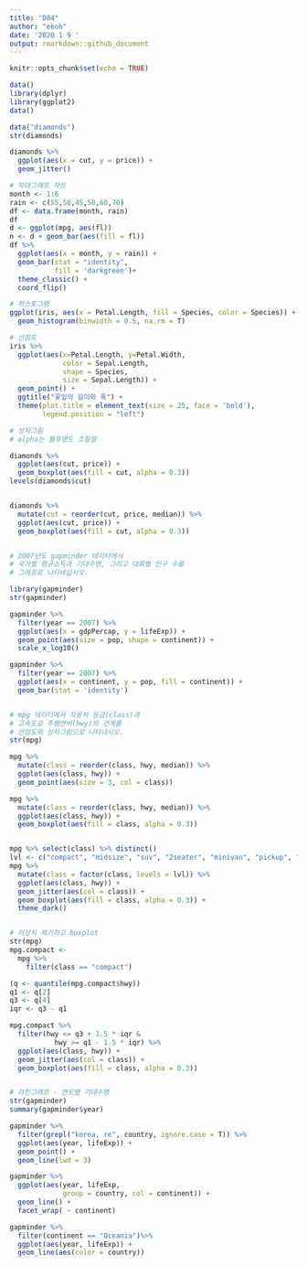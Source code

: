 ---
title: "D04"
author: "ekoh"
date: '2020 1 9 '
output: rmarkdown::github_document
---

```{r setup, include=FALSE}
knitr::opts_chunk$set(echo = TRUE)
```

```{r}
data()
library(dplyr)
library(ggplot2)
data()

data("diamonds")
str(diamonds)

diamonds %>%
  ggplot(aes(x = cut, y = price)) +
  geom_jitter()

# 막대그래프 작성
month <- 1:6
rain <- c(55,50,45,50,60,70)
df <- data.frame(month, rain)
df
d <- ggplot(mpg, aes(fl))
n <- d + geom_bar(aes(fill = fl))
df %>%
  ggplot(aes(x = month, y = rain)) +
  geom_bar(stat = "identity",
           fill = 'darkgreen')+
  theme_classic() +
  coord_flip()

# 히스토그램
ggplot(iris, aes(x = Petal.Length, fill = Species, color = Species)) +
  geom_histogram(binwidth = 0.5, na.rm = T)

# 산점도
iris %>%
  ggplot(aes(x=Petal.Length, y=Petal.Width,
             color = Sepal.Length,
             shape = Species,
             size = Sepal.Length)) +
  geom_point() +
  ggtitle("꽃잎의 길이와 폭") +
  theme(plot.title = element_text(size = 25, face = 'bold'),
        legend.position = "left")

# 상자그림
# alpha는 불투명도 조절절

diamonds %>%
  ggplot(aes(cut, price)) +
  geom_boxplot(aes(fill = cut, alpha = 0.3))
levels(diamonds$cut)


diamonds %>%
  mutate(cut = reorder(cut, price, median)) %>%
  ggplot(aes(cut, price)) +
  geom_boxplot(aes(fill = cut, alpha = 0.3))


# 2007년도 gapminder 데이터에서
# 국가별 평균소득과 기대수명, 그리고 대륙별 인구 수를
# 그래프로 나타내십시오.

library(gapminder)
str(gapminder)

gapminder %>%
  filter(year == 2007) %>%
  ggplot(aes(x = gdpPercap, y = lifeExp)) +
  geom_point(aes(size = pop, shape = continent)) + 
  scale_x_log10()

gapminder %>%
  filter(year == 2007) %>%
  ggplot(aes(x = continent, y = pop, fill = continent)) +
  geom_bar(stat = 'identity')


# mpg 데이터에서 자동차 등급(class)과
# 고속도로 주행연비(hwy)의 관계를
# 산점도와 상자그림으로 나타내시오.
str(mpg)

mpg %>%
  mutate(class = reorder(class, hwy, median)) %>%
  ggplot(aes(class, hwy)) +
  geom_point(aes(size = 3, col = class))

mpg %>%
  mutate(class = reorder(class, hwy, median)) %>%
  ggplot(aes(class, hwy)) +
  geom_boxplot(aes(fill = class, alpha = 0.3))


mpg %>% select(class) %>% distinct()
lvl <- c("compact", "midsize", "suv", "2seater", "minivan", "pickup", "subcompact")
mpg %>%
  mutate(class = factor(class, levels = lvl)) %>%
  ggplot(aes(class, hwy)) +
  geom_jitter(aes(col = class)) + 
  geom_boxplot(aes(fill = class, alpha = 0.3)) +
  theme_dark()


# 이상치 제거하고 boxplot
str(mpg)
mpg.compact <-
  mpg %>%
    filter(class == "compact")

(q <- quantile(mpg.compact$hwy))
q1 <- q[2]
q3 <- q[4]
iqr <- q3 - q1

mpg.compact %>%
  filter(hwy <= q3 + 1.5 * iqr &
           hwy >= q1 - 1.5 * iqr) %>%
  ggplot(aes(class, hwy)) +
  geom_jitter(aes(col = class)) + 
  geom_boxplot(aes(fill = class, alpha = 0.3))


# 라인그래프 - 연도별 기대수명
str(gapminder)
summary(gapminder$year)

gapminder %>%
  filter(grepl("korea, re", country, ignore.case = T)) %>%
  ggplot(aes(year, lifeExp)) +
  geom_point() +
  geom_line(lwd = 3)

gapminder %>%
  ggplot(aes(year, lifeExp, 
             group = country, col = continent)) +
  geom_line() +
  facet_wrap( ~ continent)

gapminder %>%
  filter(continent == "Oceania")%>%
  ggplot(aes(year, lifeExp)) +
  geom_line(aes(color = country))
```


